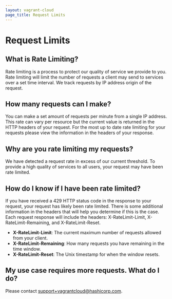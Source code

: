 ```yaml
---
layout: vagrant-cloud
page_title: Request Limits
---
```


# Request Limits

## What is Rate Limiting?

Rate limiting is a process to protect our quality of service we provide to you. Rate limiting will limit the number of requests a client may send to services over a set time interval. We track requests by IP address origin of the request.

## How many requests can I make?

You can make a set amount of requests per minute from a single IP address. This rate can vary per resource but the current value is returned in the HTTP headers of your request. For the most up to date rate limiting for your requests please view the information in the headers of your response.

## Why are you rate limiting my requests?

We have detected a request rate in excess of our current threshold. To provide a high quality of services to all users, your request may have been rate limited.

## How do I know if I have been rate limited?

If you have received a 429 HTTP status code in the response to your request, your request has likely been rate limited. There is some additional information in the headers that will help you determine if this is the case. Each request response will include the headers: X-RateLimit-Limit, X-RateLimit-Remaining, and X-RateLimit-Reset.

- **X-RateLimit-Limit**: The current maximum number of requests allowed from your client.
- **X-RateLimit-Remaining**: How many requests you have remaining in the time window.
- **X-RateLimit-Reset**: The Unix timestamp for when the window resets.

## My use case requires more requests. What do I do?

Please contact [support+vagrantcloud@hashicorp.com](mailto:support+vagrantcloud@hashicorp.com).
